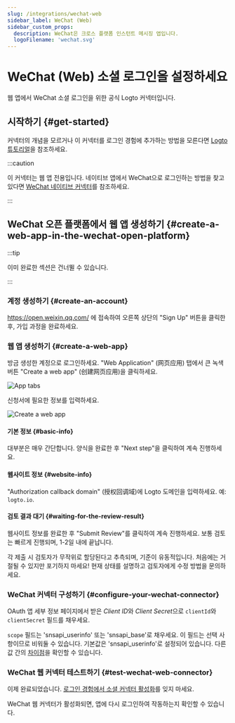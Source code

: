 ```yaml
---
slug: /integrations/wechat-web
sidebar_label: WeChat (Web)
sidebar_custom_props:
  description: WeChat은 크로스 플랫폼 인스턴트 메시징 앱입니다.
  logoFilename: 'wechat.svg'
---
```



# WeChat (Web) 소셜 로그인을 설정하세요

웹 앱에서 WeChat 소셜 로그인을 위한 공식 Logto 커넥터입니다.

<GuideTip />

## 시작하기 \{#get-started}

커넥터의 개념을 모르거나 이 커넥터를 로그인 경험에 추가하는 방법을 모른다면 [Logto 튜토리얼](/connectors/social-connectors)을 참조하세요.

:::caution

이 커넥터는 웹 앱 전용입니다. 네이티브 앱에서 WeChat으로 로그인하는 방법을 찾고 있다면 [WeChat 네이티브 커넥터](/integrations/wechat-native)를 참조하세요.

:::

## WeChat 오픈 플랫폼에서 웹 앱 생성하기 \{#create-a-web-app-in-the-wechat-open-platform}

:::tip

이미 완료한 섹션은 건너뛸 수 있습니다.

:::

### 계정 생성하기 \{#create-an-account}

https://open.weixin.qq.com/ 에 접속하여 오른쪽 상단의 "Sign Up" 버튼을 클릭한 후, 가입 과정을 완료하세요.

### 웹 앱 생성하기 \{#create-a-web-app}

방금 생성한 계정으로 로그인하세요. "Web Application" (网页应用) 탭에서 큰 녹색 버튼 "Create a web app" (创建网页应用)을 클릭하세요.

![App tabs](./assets/app-tabs.png)

신청서에 필요한 정보를 입력하세요.

![Create a web app](./assets/create-web-app.png)

#### 기본 정보 \{#basic-info}

대부분은 매우 간단합니다. 양식을 완료한 후 "Next step"을 클릭하여 계속 진행하세요.

#### 웹사이트 정보 \{#website-info}

"Authorization callback domain" (授权回调域)에 Logto 도메인을 입력하세요. 예: `logto.io`.

#### 검토 결과 대기 \{#waiting-for-the-review-result}

웹사이트 정보를 완료한 후 "Submit Review"를 클릭하여 계속 진행하세요. 보통 검토는 빠르게 진행되며, 1-2일 내에 끝납니다.

각 제출 시 검토자가 무작위로 할당된다고 추측되며, 기준이 유동적입니다. 처음에는 거절될 수 있지만 포기하지 마세요! 현재 상태를 설명하고 검토자에게 수정 방법을 문의하세요.

### WeChat 커넥터 구성하기 \{#configure-your-wechat-connector}

OAuth 앱 세부 정보 페이지에서 받은 *Client ID*와 *Client Secret*으로 `clientId`와 `clientSecret` 필드를 채우세요.

`scope` 필드는 'snsapi_userinfo' 또는 'snsapi_base'로 채우세요. 이 필드는 선택 사항이므로 비워둘 수 있습니다. 기본값은 'snsapi_userinfo'로 설정되어 있습니다. 다른 값 간의 [차이점](https://developers.weixin.qq.com/doc/offiaccount/OA_Web_Apps/Wechat_webpage_authorization.html)을 확인할 수 있습니다.

### WeChat 웹 커넥터 테스트하기 \{#test-wechat-web-connector}

이제 완료되었습니다. [로그인 경험에서 소셜 커넥터 활성화](/connectors/social-connectors/#enable-social-sign-in)를 잊지 마세요.

WeChat 웹 커넥터가 활성화되면, 앱에 다시 로그인하여 작동하는지 확인할 수 있습니다.
